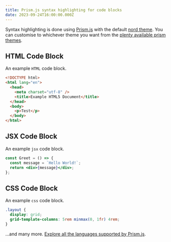 ```yaml
---
title: Prism.js syntax highlighting for code blocks
date: 2023-09-24T16:00:00.000Z
---
```


Syntax highlighting is done using [Prism.js](https://github.com/PrismJS/prism) with the default [nord theme](https://github.com/PrismJS/prism-themes/blob/master/themes/prism-nord.css). You can customise to whichever theme you want from the [plenty available prism themes](https://github.com/PrismJS/prism-themes).

## HTML Code Block

An example `HTML` code block.

```html
<!DOCTYPE html>
<html lang="en">
  <head>
    <meta charset="utf-8" />
    <title>Example HTML5 Document</title>
  </head>
  <body>
    <p>Test</p>
  </body>
</html>
```

## JSX Code Block

An example `jsx` code block.

```jsx
const Greet = () => {
  const message = `Hello World!`;
  return <div>{message}</div>;
};
```

## CSS Code Block

An example `css` code block.

```css
.layout {
  display: grid;
  grid-template-columns: 5rem minmax(0, 1fr) 4rem;
}
```

...and many more. [Explore all the languages supported by Prism.js](https://prismjs.com).
